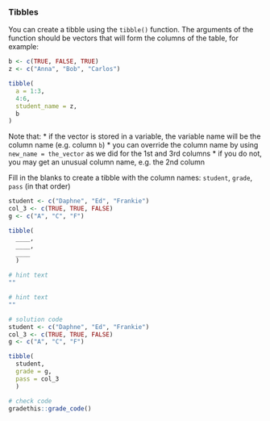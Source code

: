 ### Tibbles

You can create a tibble using the `tibble()` function. The arguments of the function should be vectors that will form the columns of the table, for example:

```r
b <- c(TRUE, FALSE, TRUE)
z <- c("Anna", "Bob", "Carlos")

tibble(
  a = 1:3,
  4:6,
  student_name = z,
  b
)
```

Note that:
* if the vector is stored in a variable, the variable name will be the column name (e.g. column `b`)
* you can override the column name by using `new_name = the_vector` as we did for the 1st and 3rd columns
* if you do not, you may get an unusual column name, e.g. the 2nd column

<p class="comment3">
Fill in the blanks to create a tibble with the column names: `student`, `grade`, `pass` (in that order)
</p>

```r
student <- c("Daphne", "Ed", "Frankie")
col_3 <- c(TRUE, TRUE, FALSE)
g <- c("A", "C", "F")

tibble(
  ____,
  ____,
  ____
  )
```

```r
# hint text
""
```

```r
# hint text
""
```

```r
# solution code
student <- c("Daphne", "Ed", "Frankie")
col_3 <- c(TRUE, TRUE, FALSE)
g <- c("A", "C", "F")

tibble(
  student,
  grade = g,
  pass = col_3
  )
```

```r
# check code
gradethis::grade_code()
```

